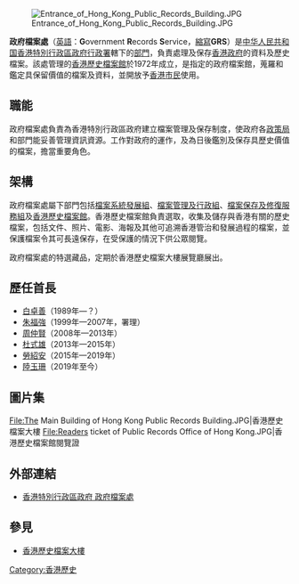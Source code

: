 {{香港政府部門基礎資訊|
中文部門名稱=政府檔案處|
英文部門名稱=Government Records Service|
部門標誌=GRSHKLOGO.png|
首長職銜=處長|
首長姓名=[[陸玉珊|陸玉珊]]|
副首長職銜=|
副首長姓名=|
成立年份=1989年9月1日|
所屬部門=[[行政署|行政署]]|
總部=[[香港|香港]][[九龍|九龍]][[觀塘|觀塘]][[翠屏道|翠屏道]]13號[[香港歷史檔案大樓|香港歷史檔案大樓]]|
網站=http://www.grs.gov.hk
}}

[[File:Entrance_of_Hong_Kong_Public_Records_Building.JPG|thumb]]

'''政府檔案處'''（[[英語|英語]]：'''G'''overnment '''R'''ecords '''S'''ervice，[[縮寫|縮寫]]'''GRS'''）是[[中华人民共和国|中华人民共和国]][[香港特別行政區政府|香港特別行政區政府]][[行政署|行政署]]轄下的[[香港特別行政區政府部門|部門]]，負責處理及保存[[香港政府|香港政府]]的資料及歷史檔案。該處管理的[[香港歷史檔案館|香港歷史檔案館]]於1972年成立，是指定的政府檔案館，蒐羅和鑑定具保留價值的檔案及資料，並開放予[[香港市民|香港市民]]使用。

==職能==
政府檔案處負責為香港特別行政區政府建立檔案管理及保存制度，使政府各[[政策局|政策局]]和部門能妥善管理資訊資源。工作對政府的運作，及為日後鑑別及保存具歷史價值的檔案，擔當重要角色。

==架構==
政府檔案處屬下部門包括[[檔案系統發展組|檔案系統發展組]]、[[檔案管理及行政組|檔案管理及行政組]]、[[檔案保存及修復服務組|檔案保存及修復服務組]]及[[香港歷史檔案館|香港歷史檔案館]]。香港歷史檔案館負責選取，收集及儲存與香港有關的歷史檔案，包括文件、照片、電影、海報及其他可追溯香港管治和發展過程的檔案，並保護檔案令其可長遠保存，在受保護的情況下供公眾閱覽。

政府檔案處的特選藏品，定期於香港歷史檔案大樓展覽廳展出。

==歷任首長==
*[[白卓善|白卓善]]（1989年—？）
*[[朱福強|朱福強]]（1999年—2007年，署理）
*[[周仲賢|周仲賢]]（2008年—2013年）
*[[杜式雄|杜式雄]]（2013年—2015年）
*[[勞紹安|勞紹安]]（2015年—2019年）
*[[陸玉珊|陸玉珊]]（2019年至今）

==圖片集==
<gallery>
File:The Main Building of Hong Kong Public Records Building.JPG|香港歷史檔案大樓 
File:Readers ticket of Public Records Office of Hong Kong.JPG|香港歷史檔案館閱覽證
</gallery>

==外部連結==
*[http://www.grs.gov.hk 香港特別行政區政府 政府檔案處] {{Wayback|url=http://www.grs.gov.hk/ |date=20190824114846 }}

==參見==
*[[香港歷史檔案大樓|香港歷史檔案大樓]]

{{香港特別行政區政府部門}}
{{中华人民共和国各省级行政区|档案馆}}
{{HK-govpoli-stub}}

[[Category:香港歷史|Category:香港歷史]]